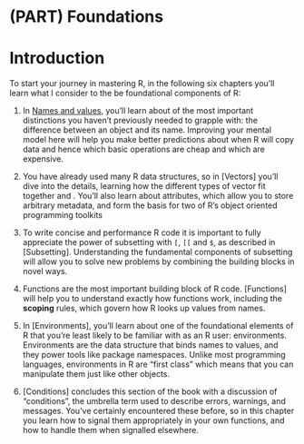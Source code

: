 # (PART) Foundations {-}

# Introduction {#foundations-intro}

To start your journey in mastering R, in the following six chapters you'll learn what I consider to the be foundational components of R:

1.  In [Names and values](#names-values), you'll learn about of the most 
    important distinctions you haven't previously needed to grapple with:
    the difference between an object and its name. Improving your mental model 
    here will help you make better predictions about when R will copy data 
    and hence which basic operations are cheap and which are expensive.
   
1.  You have already used many R data structures, so in [Vectors] you'll 
    dive into the details, learning how the different types of vector 
    fit together and . You'll also learn about attributes, which allow you to
    store arbitrary metadata, and form the basis for two of R's object
    oriented programming toolkits
    
1.  To write concise and performance R code it is important to fully appreciate
    the power of subsetting with `[`, `[[` and `$`, as described in [Subsetting].
    Understanding the fundamental components of subsetting will allow you to
    solve new problems by combining the building blocks in novel ways.
    
1.  Functions are the most important building block of R code. [Functions]
    will help you to understand exactly how functions work, including
    the __scoping__ rules, which govern how R looks up values from names.
    
1.  In [Environments], you'll learn about one of the foundational elements of R
    that you're least likely to be familiar with as an R user: environments. 
    Environments are the data structure that binds names to values, and they
    power tools like package namespaces. Unlike most programming languages,
    environments in R are "first class" which means that you can manipulate
    them just like other objects.

1.  [Conditions] concludes this section of the book with a discussion of 
    "conditions", the umbrella term used to describe errors, warnings, and 
    messages. You've certainly encountered these before, so in this chapter
    you learn how to signal them appropriately in your own functions, and how 
    to handle them when signalled elsewhere.
    
